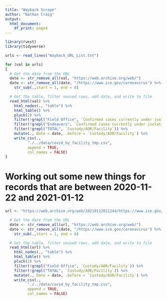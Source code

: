 ```yaml
---
title: "Wayback Scrape"
author: "Nathan Craig"
output:
  html_document:
    df_print: paged
---
```


```r
library(rvest)
library(tidyverse)
```

```r
urls <- read_lines("Wayback_URL_List.txt")
```



```r
for (val in urls)
{
  # Get the date from the URL
  date <- str_remove_all(val, "https://web.archive.org/web/") 
  date <- str_remove_all(date, "/https://www.ice.gov/coronavirus") %>% 
    str_sub(.,start = 1, end = 8)

  # Get the table, filter unused rows, add date, and write to file
  read_html(val) %>% 
    html_nodes(., "table") %>% 
    html_table() %>% 
    pluck(2) %>% 
    filter(!grepl("Field Office", `Confirmed cases currently under isolation or monitoring`)) %>%
    filter(!grepl("Endeavors", `Confirmed cases currently under isolation or monitoring`)) %>% 
    filter(!grepl("TOTAL", `Custody/AOR/Facility`)) %>% 
    mutate(., Date = date, .before = `Custody/AOR/Facility`) %>% 
    write_csv(.,
          "./../data/covid_by_facility_tmp.csv",
          append = TRUE,
          col_names = FALSE)
}
```

# Working out some new things for records that are between 2020-11-22 and 2021-01-12
```r
url <- "https://web.archive.org/web/20210112011244/https://www.ice.gov/coronavirus"
```


```r
  # Get the date from the URL
  date <- str_remove_all(url, "https://web.archive.org/web/") 
  date <- str_remove_all(date, "/https://www.ice.gov/coronavirus") %>% 
    str_sub(.,start = 1, end = 8)

  # Get the table, filter unused rows, add date, and write to file
  read_html(url) %>% 
    html_nodes(., "table") %>% 
    html_table() %>%
    pluck(2) %>%  
    filter(!grepl("Field Office", `Custody/AOR/Facility`)) %>% 
    filter(!grepl("TOTAL", `Custody/AOR/Facility`)) %>% 
    mutate(., Date = date, .before = `Custody/AOR/Facility`) %>% 
    write_csv(.,
          "./../data/covid_by_facility_tmp.csv",
          append = TRUE,
          col_names = FALSE)
```


